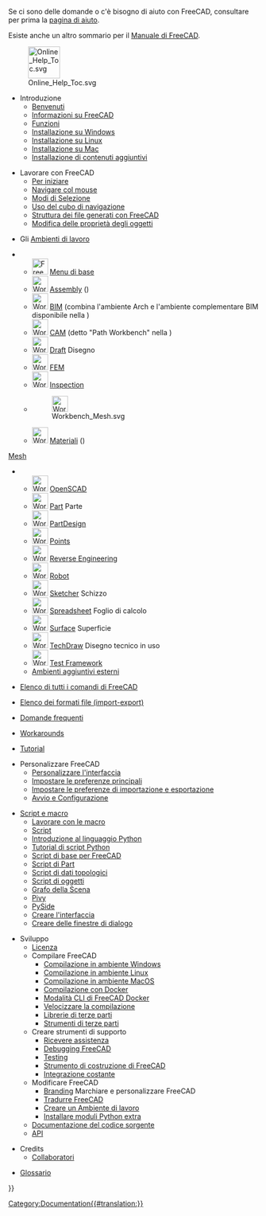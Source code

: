 <languages/>

Se ci sono delle domande o c'è bisogno di aiuto con FreeCAD, consultare per prima la [[Help/it|pagina di aiuto]].

Esiste anche un altro sommario per il [[Manual:Introduction/it|Manuale di FreeCAD]].

[[File:Online_Help_Toc.svg|64px]]

* Introduzione
** [[Online_Help_Startpage/it|Benvenuti]]
** [[About_FreeCAD/it|Informazioni su FreeCAD]]
** [[Feature_list/it|Funzioni]]
** [[Install_on_Windows/it|Installazione su Windows]]
** [[Install_on_Linux/it|Installazione su Linux]]
** [[Install_on_Mac/it|Installazione su Mac]]
** [[Installing_additional_components/it|Installazione di contenuti aggiuntivi]]

<div class="mw-translate-fuzzy">
* Lavorare con FreeCAD
** [[Getting_started/it|Per iniziare]]
** [[Mouse_navigation/it|Navigare col mouse]]
** [[Selection_methods/it|Modi di Selezione]]
** [[Navigation_Cube/it|Uso del cubo di navigazione]]
** [[Document_structure/it|Struttura dei file generati con FreeCAD]]
** [[Property_editor/it|Modifica delle proprietà degli oggetti]]
</div>

* Gli [[Workbenches/it|Ambienti di lavoro]]
<!--Please keep this list consistent with User_hub, workbenches and Manual:The_FreeCAD_Interface---->
** [[Image:Freecad.svg|32px]] [[Std_Base/it|Menu di base]]
** [[Image:Workbench_Assembly.svg|32px]] [[Assembly_Workbench/it|Assembly]] ({{Version/it|1.0}})
** [[Image:Workbench_BIM.svg|32px]] [[BIM_Workbench/it|BIM]] (combina l'ambiente Arch e l'ambiente complementare BIM disponibile nella {{VersionMinus/it|0.21}})
** [[Image:Workbench_CAM.svg|32px]] [[CAM_Workbench/it|CAM]] (detto "Path Workbench" nella {{VersionMinus/it|0.21}})
** [[Image:Workbench_Draft.svg|32px]] [[Draft_Workbench/it|Draft]] Disegno
** [[Image:Workbench_FEM.svg|32px]] [[FEM_Workbench/it|FEM]]
** [[Image:Workbench_Inspection.svg|32px]] [[Inspection_Workbench/it|Inspection]]
** [[Image:Workbench_Mesh.svg|32px]]
** [[Image:Workbench_Material.svg|32px]] [[Material_Workbench/it|Materiali]] ({{Version/it|1.0}})
[[Mesh_Workbench/it|Mesh]]
** [[Image:Workbench_OpenSCAD.svg|32px]] [[OpenSCAD_Workbench/it|OpenSCAD]]
** [[Image:Workbench_Part.svg|32px]] [[Part_Workbench/it|Part]] Parte
** [[Image:Workbench_PartDesign.svg|32px]] [[PartDesign_Workbench/it|PartDesign]]
** [[Image:Workbench_Points.svg|32px]] [[Points_Workbench/it|Points]]
** [[Image:Workbench_Reverse_Engineering.svg|32px]] [[Reverse Engineering Workbench/it|Reverse Engineering]]
** [[Image:Workbench_Robot.svg|32px]] [[Robot_Workbench/it|Robot]]
** [[Image:Workbench_Sketcher.svg|32px]]  [[Sketcher_Workbench/it|Sketcher]] Schizzo
** [[Image:Workbench_Spreadsheet.svg|32px]] [[Spreadsheet_Workbench/it|Spreadsheet]] Foglio di calcolo
** [[Image:Workbench_Surface.svg|32px]] [[Surface_Workbench/it|Surface]] Superficie
** [[Image:Workbench_TechDraw.svg|32px]] [[TechDraw_Workbench/it|TechDraw]] Disegno tecnico in uso
** [[Image:Workbench_Test.svg|32px]] [[Testing/it|Test Framework]]
** [[External_workbenches/it|Ambienti aggiuntivi esterni]]

* [[List_of_Commands/it|Elenco di tutti i comandi di FreeCAD]]

* [[Import_Export/it|Elenco dei formati file (import-export)]]

* [[Frequently_asked_questions/it|Domande frequenti]]

* [[Workarounds|Workarounds]]

* [[Tutorials/it|Tutorial]]

* Personalizzare FreeCAD
** [[Interface_Customization/it|Personalizzare l'interfaccia]]
** [[Preferences_Editor/it|Impostare le preferenze principali]]
** [[Import_Export_Preferences/it|Impostare le preferenze di importazione e esportazione]]
** [[Start_up_and_Configuration/it|Avvio e Configurazione]]

* [[Scripting_and_macros/it|Script e macro]]
** [[Macros/it|Lavorare con le macro]]
** [[Scripts/it|Script]]
** [[Introduction to Python/it|Introduzione al linguaggio Python]]
** [[Python scripting tutorial/it|Tutorial di script Python]]
** [[FreeCAD_Scripting_Basics/it|Script di base per FreeCAD]]
** [[Part_scripting/it|Script di Part]]
** [[Topological_data_scripting/it|Script di dati topologici]]
** [[Scripted_objects/it|Script di oggetti]]
** [[Scenegraph/it|Grafo della Scena]]
** [[Pivy/it|Pivy]]
** [[PySide/it|PySide]]
** [[Interface_creation/it|Creare l'interfaccia]]
** [[Dialog_creation/it|Creare delle finestre di dialogo]]

* Sviluppo
** [[License/it|Licenza]]
** Compilare FreeCAD
*** [[Compile_on_Windows/it|Compilazione in ambiente Windows]]
*** [[Compile_on_Linux/it|Compilazione in ambiente Linux]]
*** [[Compile_on_MacOS/it|Compilazione in ambiente MacOS]]
*** [[Compile_on_Docker/it|Compilazione con Docker]]
*** [[FreeCAD_Docker_CLI_mode/it|Modalità CLI di FreeCAD Docker]]
*** [[Compiling_(Speeding_up)/it|Velocizzare la compilazione]]
*** [[Third_Party_Libraries/it|Librerie di terze parti]]
*** [[Third_Party_Tools/it|Strumenti di terze parti]]
** Creare strumenti di supporto
*** [[Tracker/it|Ricevere assistenza]]
*** [[Debugging/it|Debugging FreeCAD]]
*** [[Testing/it|Testing]]
*** [[FreeCAD_Build_Tool/it|Strumento di costruzione di FreeCAD]]
*** [[Continuous_Integration/it|Integrazione costante]]
** Modificare FreeCAD 
*** [[Branding/it|Branding]] Marchiare e personalizzare FreeCAD
*** [[Localisation/it|Tradurre FreeCAD]]
*** [[Workbench_creation/it|Creare un Ambiente di lavoro]]
*** [[Extra_python_modules/it|Installare moduli Python extra]]
** [[Source_documentation/it|Documentazione del codice sorgente]]
** [https://www.freecad.org/api/ API]

* Credits
**[[Contributors/it|Collaboratori]]

*[[Glossary/it|Glossario]]


{{Userdocnavi{{#translation:}}}}
[[Category:Documentation{{#translation:}}]]